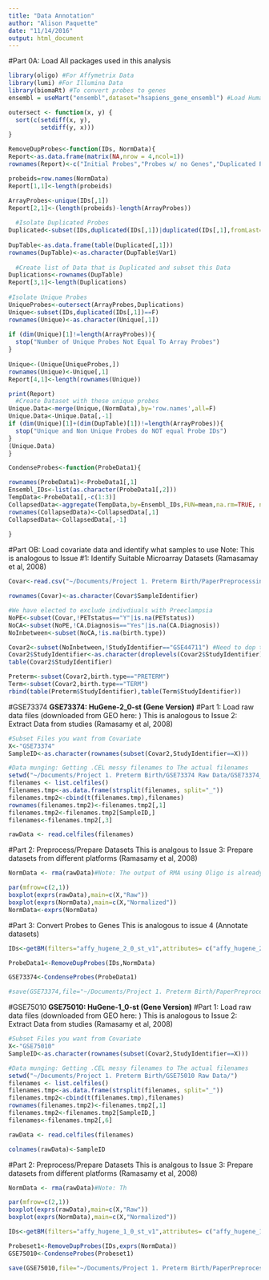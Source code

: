 ```yaml
---
title: "Data Annotation"
author: "Alison Paquette"
date: "11/14/2016"
output: html_document
---
```


#Part 0A: Load All packages used in this analysis
```r
library(oligo) #For Affymetrix Data
library(lumi) #For Illumina Data
library(biomaRt) #To convert probes to genes
ensembl = useMart("ensembl",dataset="hsapiens_gene_ensembl") #Load Human Ensembl Library

outersect <- function(x, y) {
  sort(c(setdiff(x, y),
         setdiff(y, x)))
}

RemoveDupProbes<-function(IDs, NormData){
Report<-as.data.frame(matrix(NA,nrow = 4,ncol=1))
rownames(Report)<-c("Initial Probes","Probes w/ no Genes","Duplicated Probes","Unique Probes")

probeids=row.names(NormData)
Report[1,1]<-length(probeids)

ArrayProbes<-unique(IDs[,1])
Report[2,1]<-(length(probeids)-length(ArrayProbes))
  
  #Isolate Duplicated Probes
Duplicated<-subset(IDs,duplicated(IDs[,1])|duplicated(IDs[,1],fromLast=T)==T)
  
DupTable<-as.data.frame(table(Duplicated[,1]))
rownames(DupTable)<-as.character(DupTable$Var1)
  
  #Create list of Data that is Duplicated and subset this Data
Duplications<-rownames(DupTable)
Report[3,1]<-length(Duplications)
  
#Isolate Unique Probes
UniqueProbes<-outersect(ArrayProbes,Duplications)
Unique<-subset(IDs,duplicated(IDs[,1])==F)
rownames(Unique)<-as.character(Unique[,1])
  
if (dim(Unique)[1]!=length(ArrayProbes)){
  stop("Number of Unique Probes Not Equal To Array Probes")
}
 
Unique<-(Unique[UniqueProbes,])
rownames(Unique)<-Unique[,1]
Report[4,1]<-length(rownames(Unique))

print(Report)
  #Create Dataset with these unique probes
Unique.Data<-merge(Unique,(NormData),by='row.names',all=F)
Unique.Data<-Unique.Data[,-1]
if (dim(Unique)[1]+(dim(DupTable)[1])!=length(ArrayProbes)){
  stop("Unique and Non Unique Probes do NOT equal Probe IDs")
} 
(Unique.Data)
}

CondenseProbes<-function(ProbeData1){

rownames(ProbeData1)<-ProbeData1[,1]
Ensembl_IDs<-list(as.character(ProbeData1[,2]))
TempData<-ProbeData1[,-c(1:3)]
CollapsedData<-aggregate(TempData,by=Ensembl_IDs,FUN=mean,na.rm=TRUE, na.action=NULL)
rownames(CollapsedData)<-CollapsedData[,1]
CollapsedData<-CollapsedData[,-1]
  
}

```


#Part OB: Load covariate data and identify what samples to use
Note: This is analogous to Issue #1: Identify Suitable Microarray Datasets (Ramasamay et al, 2008)
```r
Covar<-read.csv("~/Documents/Project 1. Preterm Birth/PaperPreprocessingJan/Preprocessing/1262016UpdatedCovar.csv")

rownames(Covar)<-as.character(Covar$SampleIdentifier)

#We have elected to exclude indivdiuals with Preeclampsia
NoPE<-subset(Covar,!PETstatus=="Y"|is.na(PETstatus))
NoCA<-subset(NoPE,!CA.Diagnosis=="Yes"|is.na(CA.Diagnosis))
NoInbetween<-subset(NoCA,!is.na(birth.type))

Covar2<-subset(NoInbetween,!StudyIdentifier=="GSE44711") #Need to dop this one study because it only  has preterm infants
Covar2$StudyIdentifier<-as.character(droplevels(Covar2$StudyIdentifier))
table(Covar2$StudyIdentifier)

Preterm<-subset(Covar2,birth.type=="PRETERM")
Term<-subset(Covar2,birth.type=="TERM")
rbind(table(Preterm$StudyIdentifier),table(Term$StudyIdentifier))


```

#GSE73374
**GSE73374: HuGene-2_0-st (Gene Version)**
#Part 1: Load raw data files (downloaded from GEO here: )
This is analogous to Issue 2: Extract Data from studies (Ramasamy et al, 2008)
```r
#Subset Files you want from Covariate
X<-"GSE73374"
SampleID<-as.character(rownames(subset(Covar2,StudyIdentifier==X)))

#Data munging: Getting .CEL messy filenames to The actual filenames
setwd("~/Documents/Project 1. Preterm Birth/GSE73374 Raw Data/GSE73374_RAW/")
filenames <- list.celfiles()
filenames.tmp<-as.data.frame(strsplit(filenames, split="_"))
filenames.tmp2<-cbind(t(filenames.tmp),filenames)
rownames(filenames.tmp2)<-filenames.tmp2[,1]
filenames.tmp2<-filenames.tmp2[SampleID,]
filenames<-filenames.tmp2[,3]

rawData <- read.celfiles(filenames)
```

#Part 2: Preprocess/Prepare Datasets
This is analgous to Issue 3: Prepare datasets from different platforms (Ramasamy et al, 2008)
```r
NormData <- rma(rawData)#Note: The output of RMA using Oligo is already log2 normalized (unlike xps, previous packages, as described in https://www.bioconductor.org/packages/release/bioc/vignettes/oligo/inst/doc/oug.pdf)

par(mfrow=c(2,1))
boxplot(exprs(rawData),main=c(X,"Raw"))
boxplot(exprs(NormData),main=c(X,"Normalized"))
NormData<-exprs(NormData)
```

#Part 3: Convert Probes to Genes
This is analogous to issue 4 (Annotate datasets)
```r
IDs<-getBM(filters="affy_hugene_2_0_st_v1",attributes= c("affy_hugene_2_0_st_v1","ensembl_gene_id","hgnc_symbol"),values=row.names(NormData), mart=ensembl)

ProbeData1<-RemoveDupProbes(IDs,NormData)

GSE73374<-CondenseProbes(ProbeData1)

#save(GSE73374,file="~/Documents/Project 1. Preterm Birth/PaperPreprocessingJan/Preprocessing/GSE733374_12282016.RData")
```

#GSE75010
**GSE75010: HuGene-1_0-st (Gene Version)**
#Part 1: Load raw data files (downloaded from GEO here: )
This is analogous to Issue 2: Extract Data from studies (Ramasamy et al, 2008)
```r
#Subset Files you want from Covariate
X<-"GSE75010"
SampleID<-as.character(rownames(subset(Covar2,StudyIdentifier==X)))

#Data munging: Getting .CEL messy filenames to The actual filenames
setwd("~/Documents/Project 1. Preterm Birth/GSE75010 Raw Data/")
filenames <- list.celfiles()
filenames.tmp<-as.data.frame(strsplit(filenames, split="_"))
filenames.tmp2<-cbind(t(filenames.tmp),filenames)
rownames(filenames.tmp2)<-filenames.tmp2[,1]
filenames.tmp2<-filenames.tmp2[SampleID,]
filenames<-filenames.tmp2[,6]

rawData <- read.celfiles(filenames)

colnames(rawData)<-SampleID
```

#Part 2: Preprocess/Prepare Datasets
This is analgous to Issue 3: Prepare datasets from different platforms (Ramasamy et al, 2008)
```r
NormData <- rma(rawData)#Note: Th

par(mfrow=c(2,1))
boxplot(exprs(rawData),main=c(X,"Raw"))
boxplot(exprs(NormData),main=c(X,"Normalized"))
```

```r

IDs<-getBM(filters="affy_hugene_1_0_st_v1",attributes= c("affy_hugene_1_0_st_v1","ensembl_gene_id","hgnc_symbol"),values=rownames(NormData), mart=ensembl)

Probeset1<-RemoveDupProbes(IDs,exprs(NormData))
GSE75010<-CondenseProbes(Probeset1)

save(GSE75010,file="~/Documents/Project 1. Preterm Birth/PaperPreprocessingJan/Preprocessing/GSE75010_12282016.RData")
```

